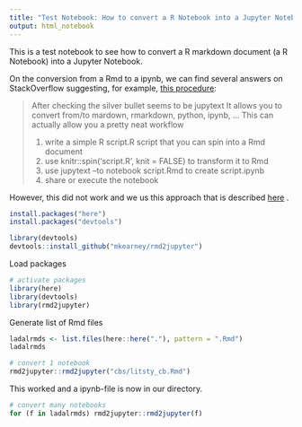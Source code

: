 ```yaml
---
title: "Test Notebook: How to convert a R Notebook into a Jupyter Notebook"
output: html_notebook
---
```


This is a test notebook to see how to convert a R markdown document (a R Notebook) into a Jupyter Notebook.

On the conversion from a Rmd to a ipynb, we can find several answers on StackOverflow suggesting, for example, [this procedure](https://stackoverflow.com/questions/57777009/how-can-i-convert-a-rmd-document-to-a-jupyter-notebook):

>
>After checking the silver bullet seems to be jupytext It allows you to convert from/to mardown, rmarkdown, python, ipynb, ... This can actually allow you a pretty neat workflow
>
>    1. write a simple R script.R script that you can spin into a Rmd document
>    2. use knitr::spin('script.R', knit = FALSE) to transform it to Rmd
>    3. use jupytext --to notebook script.Rmd to create script.ipynb
>    4. share or execute the notebook
>

However, this did not work and we us this approach that is described [here](https://medium.datadriveninvestor.com/transforming-your-rmd-to-ipynb-file-r-markdown-to-python-jupyter-b1306646f50b) .

```r
install.packages("here")
install.packages("devtools")
```

```r
library(devtools)
devtools::install_github("mkearney/rmd2jupyter")
```

Load packages

```r
# activate packages
library(here)
library(devtools)
library(rmd2jupyter)
```

Generate list of Rmd files

```r
ladalrmds <- list.files(here::here("."), pattern = ".Rmd")
ladalrmds
```




```r
# convert 1 notebook
rmd2jupyter::rmd2jupyter("cbs/litsty_cb.Rmd")
```

This worked and a ipynb-file is now in our directory.

```r
# convert many notebooks
for (f in ladalrmds) rmd2jupyter::rmd2jupyter(f)
```




